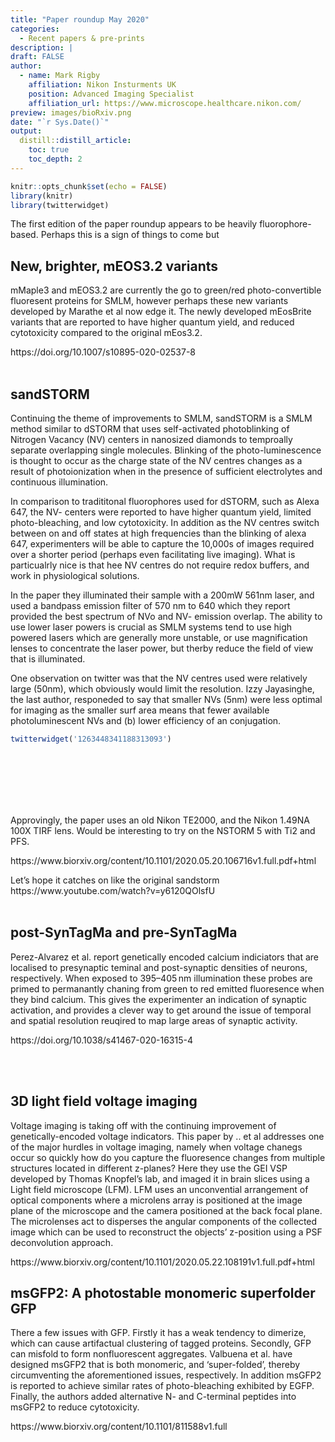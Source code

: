 ```yaml
---
title: "Paper roundup May 2020"
categories:
  - Recent papers & pre-prints
description: |
draft: FALSE
author:
  - name: Mark Rigby
    affiliation: Nikon Insturments UK
    position: Advanced Imaging Specialist
    affiliation_url: https://www.microscope.healthcare.nikon.com/
preview: images/bioRxiv.png
date: "`r Sys.Date()`"
output:
  distill::distill_article:
    toc: true
    toc_depth: 2
---
```


```r
knitr::opts_chunk$set(echo = FALSE)
library(knitr)
library(twitterwidget)
```

The first edition of the paper roundup appears to be heavily fluorophore-based. Perhaps this is a sign of things to come but 

## New, brighter, mEOS3.2 variants

mMaple3 and mEOS3.2 are currently the go to green/red photo-convertible fluoresent proteins for SMLM, however perhaps these new variants developed by Marathe et al now edge it. The newly developed mEosBrite variants that are reported to have higher quantum yield, and reduced cytotoxicity compared to the original mEos3.2.  

https://doi.org/10.1007/s10895-020-02537-8
<br>
<br>

## sandSTORM

Continuing the theme of improvements to SMLM, sandSTORM is a SMLM method similar to dSTORM that uses self-activated photoblinking of Nitrogen Vacancy (NV) centers in nanosized diamonds to temproally separate overlapping single molecules. Blinking of the photo-luminescence is thought to occur as the charge state of the NV centres changes as a result of photoionization when in the presence of sufficient electrolytes and continuous illumination.

In comparison to tradititonal fluorophores used for dSTORM, such as Alexa 647, the NV- centers were reported to have higher quantum yield, limited photo-bleaching, and low cytotoxicity. In addition as the NV centres switch between on and off states at high frequencies than the blinking of alexa 647, experimenters will be able to capture the 10,000s of images required over a shorter period (perhaps even facilitating live imaging). What is particualrly nice is that hee NV centres do not require redox buffers, and work in physiological solutions.

In the paper they illuminated their sample with a 200mW 561nm laser, and used a bandpass emission filter of 570 nm to 640 which they report provided the best spectrum of NVo and NV- emission overlap. The ability to use lower laser powers is crucial as SMLM systems tend to use high powered lasers which are generally more unstable, or use magnification lenses to concentrate the laser power, but therby reduce the field of view that is illuminated. 

One observation on twitter was that the NV centres used were relatively large (50nm), which obviously would limit the resolution. Izzy Jayasinghe, the last author, responeded to say that smaller NVs (5nm) were less optimal for imaging as the smaller surf area means that fewer available photoluminescent NVs and (b) lower efficiency of an conjugation. 


```r

twitterwidget('1263448341188313093')

```

<br>
<br>
<br>
<br>
<br>

Approvingly, the paper uses an old Nikon TE2000, and the Nikon 1.49NA 100X TIRF lens. Would be interesting to try on the NSTORM 5 with Ti2 and PFS.

https://www.biorxiv.org/content/10.1101/2020.05.20.106716v1.full.pdf+html

Let's hope it catches on like the original sandstorm https://www.youtube.com/watch?v=y6120QOlsfU
<br>
<br>

## post-SynTagMa and pre-SynTagMa 


Perez-Alvarez et al. report genetically encoded calcium indiciators that are localised to presynaptic teminal and post-synaptic densities of neurons, respectively. When exposed to 395–405 nm illumination these probes are primed to permanantly chaning from green to red emitted fluoresence when they bind calcium. This gives the experimenter an indication of synaptic activation, and provides a clever way to get around the issue of temporal and spatial resolution reuqired to map large areas of synaptic activity. 


https://doi.org/10.1038/s41467-020-16315-4

<br>
<br>

## 3D light field voltage imaging

Voltage imaging is taking off with the continuing improvement of genetically-encoded voltage indicators. This paper by .. et al addresses one of the major hurdles in voltage imaging, namely when voltage chanegs occur so quickly how do you capture the fluoresence changes from multiple structures located in different z-planes? Here they use the GEI VSP developed by Thomas Knopfel's lab, and imaged it in brain slices using a Light field microscope (LFM). LFM uses an unconvential arrangement of optical components where a microlens array is positioned at the image plane of the microscope and the camera positioned at the back focal plane. The microlenses act to disperses the angular components of the collected image which can be used to reconstruct the objects’ z-position using a PSF deconvolution approach. 

https://www.biorxiv.org/content/10.1101/2020.05.22.108191v1.full.pdf+html


## msGFP2: A photostable monomeric superfolder GFP

There a few issues with GFP. Firstly it has a weak tendency to dimerize, which can cause artifactual clustering of tagged proteins. Secondly, GFP can misfold to form nonfluorescent aggregates. Valbuena et al. have designed msGFP2 that is both monomeric, and 'super-folded', thereby circumventing the aforementioned issues, respectively. In addition msGFP2 is reported to achieve similar rates of photo-bleaching exhibited by EGFP. Finally, the authors added alternative N- and C-terminal peptides into msGFP2 to reduce cytotoxicity. 

https://www.biorxiv.org/content/10.1101/811588v1.full  



